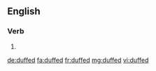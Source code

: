 ==English==

===Verb===
{{head|en|verb form}}

# {{en-past of|duff}}

[[de:duffed]]
[[fa:duffed]]
[[fr:duffed]]
[[mg:duffed]]
[[vi:duffed]]